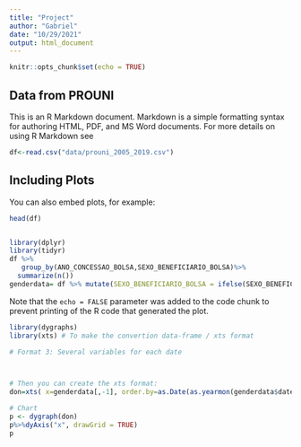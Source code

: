 ```yaml
---
title: "Project"
author: "Gabriel"
date: "10/29/2021"
output: html_document
---
```


```r
knitr::opts_chunk$set(echo = TRUE)
```

## Data  from PROUNI

This is an R Markdown document. Markdown is a simple formatting syntax for authoring HTML, PDF, and MS Word documents. For more details on using R Markdown see 

```r
df<-read.csv("data/prouni_2005_2019.csv")
```

## Including Plots

You can also embed plots, for example:

```r
head(df)


library(dplyr)
library(tidyr)
df %>%
   group_by(ANO_CONCESSAO_BOLSA,SEXO_BENEFICIARIO_BOLSA)%>%
  summarize(n())
genderdata= df %>% mutate(SEXO_BENEFICIARIO_BOLSA = ifelse(SEXO_BENEFICIARIO_BOLSA=="M", "Male", "Female")) %>% group_by(date=ANO_CONCESSAO_BOLSA, SEXO_BENEFICIARIO_BOLSA) %>% tally %>% spread(SEXO_BENEFICIARIO_BOLSA, n)
```

Note that the `echo = FALSE` parameter was added to the code chunk to prevent printing of the R code that generated the plot.
```r
library(dygraphs)
library(xts) # To make the convertion data-frame / xts format

# Format 3: Several variables for each date



# Then you can create the xts format:
don=xts( x=genderdata[,-1], order.by=as.Date(as.yearmon(genderdata$date)))

# Chart
p <- dygraph(don)
p%>%dyAxis("x", drawGrid = TRUE)
p

```
